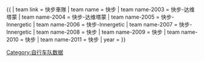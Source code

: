 {{ {{{1<noinclude>|Template:Cycling showdata</noinclude>}}}
| team link = 快步車隊
| team name = 快步
| team name-2003 = 快步-达维塔蒙
| team name-2004 = 快步-达维塔蒙
| team name-2005 = 快步-Innergetic
| team name-2006 = 快步-Innergetic
| team name-2007 = 快步-Innergetic
| team name-2008 = 快步
| team name-2009 = 快步
| team name-2010 = 快步
| team name-2011 = 快步
| year = {{{year|}}}
}}<noinclude>
[[Category:自行车队数据]]
</noinclude>